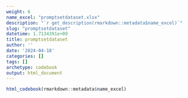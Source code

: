 ```yaml
---
weight: 6
name_excel: "promptsetdataset.xlsx"
description: "`r get_description(rmarkdown::metadata$name_excel)`"
slug: "promptsetdataset"
datetime: 1.7134391e+09
title: promptsetdataset
author: ''
date: '2024-04-18'
categories: []
tags: []
archetype: codebook
output: html_document
---
```


```r
html_codebook(rmarkdown::metadata$name_excel)
```
